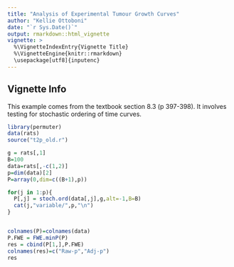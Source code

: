 ```yaml
---
title: "Analysis of Experimental Tumour Growth Curves"
author: "Kellie Ottoboni"
date: "`r Sys.Date()`"
output: rmarkdown::html_vignette
vignette: >
  %\VignetteIndexEntry{Vignette Title}
  %\VignetteEngine{knitr::rmarkdown}
  \usepackage[utf8]{inputenc}
---
```



## Vignette Info

This example comes from the textbook section 8.3 (p 397-398). It involves testing for stochastic ordering of time curves.

```r
library(permuter)
data(rats)
source("t2p_old.r")
```


```r
g = rats[,1]
B=100
data=rats[,-c(1,2)]
p=dim(data)[2]
P=array(0,dim=c((B+1),p))

for(j in 1:p){
  P[,j] = stoch.ord(data[,j],g,alt=-1,B=B)
  cat(j,"variable/",p,"\n")
}


colnames(P)=colnames(data)
P.FWE = FWE.minP(P)
res = cbind(P[1,],P.FWE)
colnames(res)=c("Raw-p","Adj-p")
res
```